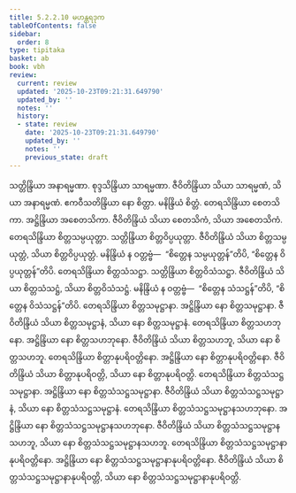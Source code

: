 ```yaml
---
title: 5.2.2.10 မဟန္တရဒုက
tableOfContents: false
sidebar:
  order: 8
type: tipitaka
basket: ab
book: vbh
review:
  current: review
  updated: '2025-10-23T09:21:31.649790'
  updated_by: ''
  notes: ''
  history:
  - state: review
    date: '2025-10-23T09:21:31.649790'
    updated_by: ''
    notes: ''
    previous_state: draft
---
```



<ReviewStatus review={frontmatter.review} showDetails={true} />

<HypothesisAnnotation frontmatter={frontmatter} />

<DynamicBreadcrumb />

<Paragraph number="926" book="vbh">
သတ္တိန္ဒြိယာ အနာရမ္မဏာ. စုဒ္ဒသိန္ဒြိယာ သာရမ္မဏာ. ဇီဝိတိန္ဒြိယာ သိယာ သာရမ္မဏံ, သိယာ အနာရမ္မဏံ. ဧကဝီသတိန္ဒြိယာ နော စိတ္တာ. မနိန္ဒြိယံ စိတ္တံ. တေရသိန္ဒြိယာ စေတသိကာ. အဋ္ဌိန္ဒြိယာ အစေတသိကာ. ဇီဝိတိန္ဒြိယံ သိယာ စေတသိကံ, သိယာ အစေတသိကံ. တေရသိန္ဒြိယာ စိတ္တသမ္ပယုတ္တာ. သတ္တိန္ဒြိယာ စိတ္တဝိပ္ပယုတ္တာ. ဇီဝိတိန္ဒြိယံ သိယာ စိတ္တသမ္ပယုတ္တံ, သိယာ စိတ္တဝိပ္ပယုတ္တံ. မနိန္ဒြိယံ န ဝတ္တဗ္ဗံ—  “စိတ္တေန သမ္ပယုတ္တန်”တိပိ, “စိတ္တေန ဝိပ္ပယုတ္တန်”တိပိ.
</Paragraph>

<Paragraph number="927" book="vbh">
တေရသိန္ဒြိယာ စိတ္တသံသဋ္ဌာ. သတ္တိန္ဒြိယာ စိတ္တဝိသံသဋ္ဌာ. ဇီဝိတိန္ဒြိယံ သိယာ စိတ္တသံသဋ္ဌံ, သိယာ စိတ္တဝိသံသဋ္ဌံ. မနိန္ဒြိယံ န ဝတ္တဗ္ဗံ—  “စိတ္တေန သံသဋ္ဌန်”တိပိ, “စိတ္တေန ဝိသံသဋ္ဌန်”တိပိ. တေရသိန္ဒြိယာ စိတ္တသမုဋ္ဌာနာ. အဋ္ဌိန္ဒြိယာ နော စိတ္တသမုဋ္ဌာနာ. ဇီဝိတိန္ဒြိယံ သိယာ စိတ္တသမုဋ္ဌာနံ, သိယာ နော စိတ္တသမုဋ္ဌာနံ.
</Paragraph>

<Paragraph number="928" book="vbh">
တေရသိန္ဒြိယာ စိတ္တသဟဘုနော. အဋ္ဌိန္ဒြိယာ နော စိတ္တသဟဘုနော. ဇီဝိတိန္ဒြိယံ သိယာ စိတ္တသဟဘူ, သိယာ နော စိတ္တသဟဘူ. တေရသိန္ဒြိယာ စိတ္တာနုပရိဝတ္တိနော. အဋ္ဌိန္ဒြိယာ နော စိတ္တာနုပရိဝတ္တိနော. ဇီဝိတိန္ဒြိယံ သိယာ စိတ္တာနုပရိဝတ္တိ, သိယာ နော စိတ္တာနုပရိဝတ္တိ.
</Paragraph>

<Paragraph number="929" book="vbh">
တေရသိန္ဒြိယာ စိတ္တသံသဋ္ဌသမုဋ္ဌာနာ. အဋ္ဌိန္ဒြိယာ နော စိတ္တသံသဋ္ဌသမုဋ္ဌာနာ. ဇီဝိတိန္ဒြိယံ သိယာ စိတ္တသံသဋ္ဌသမုဋ္ဌာနံ, သိယာ နော စိတ္တသံသဋ္ဌသမုဋ္ဌာနံ. တေရသိန္ဒြိယာ စိတ္တသံသဋ္ဌသမုဋ္ဌာနသဟဘုနော. အဋ္ဌိန္ဒြိယာ နော စိတ္တသံသဋ္ဌသမုဋ္ဌာနသဟဘုနော. ဇီဝိတိန္ဒြိယံ သိယာ စိတ္တသံသဋ္ဌသမုဋ္ဌာနသဟဘူ, သိယာ နော စိတ္တသံသဋ္ဌသမုဋ္ဌာနသဟဘူ. တေရသိန္ဒြိယာ စိတ္တသံသဋ္ဌသမုဋ္ဌာနာနုပရိဝတ္တိနော. အဋ္ဌိန္ဒြိယာ နော စိတ္တသံသဋ္ဌသမုဋ္ဌာနာနုပရိဝတ္တိနော. ဇီဝိတိန္ဒြိယံ သိယာ စိတ္တသံသဋ္ဌသမုဋ္ဌာနာနုပရိဝတ္တိ, သိယာ နော စိတ္တသံသဋ္ဌသမုဋ္ဌာနာနုပရိဝတ္တိ.
</Paragraph>
